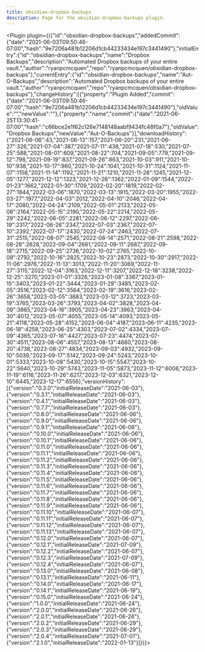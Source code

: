 ---
title: obsidian-dropbox-backups
description: Page for the obsidian-dropbox-backups plugin.
---


<Plugin plugin={({"id":"obsidian-dropbox-backups","addedCommit":{"date":"2021-06-03T09:50:46-07:00","hash":"9e7206a481b12206d1cb44233434e197c3441490"},"initialEntry":{"id":"obsidian-dropbox-backups","name":"Dropbox Backups","description":"Automated Dropbox backups of your entire vault.","author":"ryanpcmcquen","repo":"ryanpcmcquen/obsidian-dropbox-backups"},"currentEntry":{"id":"obsidian-dropbox-backups","name":"Aut-O-Backups","description":"Automated Dropbox backups of your entire vault.","author":"ryanpcmcquen","repo":"ryanpcmcquen/obsidian-dropbox-backups"},"changeHistory":[{"property":"Plugin Added","commit":{"date":"2021-06-03T09:50:46-07:00","hash":"9e7206a481b12206d1cb44233434e197c3441490"},"oldValue":"","newValue":""},{"property":"name","commit":{"date":"2021-06-25T13:30:41-07:00","hash":"c66bce2e1f62c126e7148148aabf9434fc48f0a7"},"oldValue":"Dropbox Backups","newValue":"Aut-O-Backups"}],"downloadHistory":{"2021-06-06":43,"2021-06-13":157,"2021-06-20":231,"2021-06-27":326,"2021-07-04":387,"2021-07-11":438,"2021-07-18":530,"2021-07-25":588,"2021-08-01":609,"2021-08-22":704,"2021-09-05":779,"2021-09-12":798,"2021-09-19":837,"2021-09-26":863,"2021-10-03":911,"2021-10-10":938,"2021-10-17":960,"2021-10-24":1041,"2021-10-31":1124,"2021-11-07":1158,"2021-11-14":1192,"2021-11-21":1210,"2021-11-28":1245,"2021-12-05":1277,"2021-12-12":1323,"2021-12-26":1362,"2022-01-09":1544,"2022-01-23":1662,"2022-01-30":1709,"2022-02-20":1819,"2022-02-27":1844,"2022-03-06":1870,"2022-03-13":1915,"2022-03-20":1955,"2022-03-27":1977,"2022-04-03":2012,"2022-04-10":2046,"2022-04-17":2080,"2022-04-24":2109,"2022-05-01":2133,"2022-05-08":2164,"2022-05-15":2190,"2022-05-22":2214,"2022-05-29":2242,"2022-06-05":2281,"2022-06-12":2297,"2022-06-19":2317,"2022-06-26":2347,"2022-07-03":2367,"2022-07-10":2392,"2022-07-17":2430,"2022-07-24":2463,"2022-07-31":2515,"2022-08-07":2545,"2022-08-14":2571,"2022-08-21":2598,"2022-08-28":2628,"2022-09-04":2661,"2022-09-11":2687,"2022-09-18":2715,"2022-09-25":2736,"2022-10-02":2765,"2022-10-09":2792,"2022-10-16":2825,"2022-10-23":2873,"2022-10-30":2917,"2022-11-06":2976,"2022-11-13":3013,"2022-11-20":3069,"2022-11-27":3115,"2022-12-04":3163,"2022-12-11":3207,"2022-12-18":3238,"2022-12-25":3270,"2023-01-01":3326,"2023-01-08":3367,"2023-01-15":3403,"2023-01-22":3444,"2023-01-29":3485,"2023-02-05":3516,"2023-02-12":3564,"2023-02-19":3616,"2023-02-26":3658,"2023-03-05":3683,"2023-03-12":3723,"2023-03-19":3765,"2023-03-26":3793,"2023-04-02":3828,"2023-04-09":3865,"2023-04-16":3905,"2023-04-23":3963,"2023-04-30":4012,"2023-05-07":4055,"2023-05-14":4093,"2023-05-21":4118,"2023-05-28":4152,"2023-06-04":4187,"2023-06-11":4235,"2023-06-18":4258,"2023-06-25":4303,"2023-07-02":4334,"2023-07-09":4365,"2023-07-16":4427,"2023-07-23":4474,"2023-07-30":4511,"2023-08-06":4557,"2023-08-13":4660,"2023-08-20":4738,"2023-08-27":4834,"2023-09-03":4932,"2023-09-10":5039,"2023-09-17":5142,"2023-09-24":5243,"2023-10-01":5333,"2023-10-08":5430,"2023-10-15":5547,"2023-10-22":5640,"2023-10-29":5743,"2023-11-05":5873,"2023-11-12":6006,"2023-11-19":6116,"2023-11-26":6217,"2023-12-03":6321,"2023-12-10":6445,"2023-12-17":6556},"versionHistory":[{"version":"0.3.0","initialReleaseDate":"2021-06-03"},{"version":"0.3.1","initialReleaseDate":"2021-06-03"},{"version":"0.4.1","initialReleaseDate":"2021-06-03"},{"version":"0.7.7","initialReleaseDate":"2021-06-03"},{"version":"0.8.0","initialReleaseDate":"2021-06-06"},{"version":"0.9.0","initialReleaseDate":"2021-06-06"},{"version":"0.9.1","initialReleaseDate":"2021-06-06"},{"version":"0.10.0","initialReleaseDate":"2021-06-06"},{"version":"0.10.1","initialReleaseDate":"2021-06-06"},{"version":"0.11.0","initialReleaseDate":"2021-06-06"},{"version":"0.11.1","initialReleaseDate":"2021-06-06"},{"version":"0.11.2","initialReleaseDate":"2021-06-06"},{"version":"0.11.3","initialReleaseDate":"2021-06-06"},{"version":"0.11.4","initialReleaseDate":"2021-06-06"},{"version":"0.11.5","initialReleaseDate":"2021-06-06"},{"version":"0.11.6","initialReleaseDate":"2021-06-06"},{"version":"0.11.7","initialReleaseDate":"2021-06-06"},{"version":"0.11.8","initialReleaseDate":"2021-06-06"},{"version":"0.11.9","initialReleaseDate":"2021-06-06"},{"version":"0.11.10","initialReleaseDate":"2021-06-07"},{"version":"0.11.11","initialReleaseDate":"2021-06-07"},{"version":"0.11.12","initialReleaseDate":"2021-06-07"},{"version":"0.11.13","initialReleaseDate":"2021-06-07"},{"version":"0.12.0","initialReleaseDate":"2021-06-07"},{"version":"0.12.1","initialReleaseDate":"2021-07-09"},{"version":"0.12.2","initialReleaseDate":"2021-06-07"},{"version":"0.12.3","initialReleaseDate":"2021-07-09"},{"version":"0.12.4","initialReleaseDate":"2021-06-07"},{"version":"0.13.0","initialReleaseDate":"2021-06-08"},{"version":"0.13.1","initialReleaseDate":"2021-06-11"},{"version":"0.14.0","initialReleaseDate":"2021-06-17"},{"version":"0.14.1","initialReleaseDate":"2021-06-19"},{"version":"0.15.0","initialReleaseDate":"2021-06-24"},{"version":"1.0.0","initialReleaseDate":"2021-06-24"},{"version":"2.0.0","initialReleaseDate":"2021-06-26"},{"version":"2.0.1","initialReleaseDate":"2021-06-26"},{"version":"2.0.2","initialReleaseDate":"2021-06-29"},{"version":"2.0.3","initialReleaseDate":"2021-06-29"},{"version":"2.0.4","initialReleaseDate":"2021-07-01"},{"version":"2.1.0","initialReleaseDate":"2022-01-13"}]})}></Plugin>